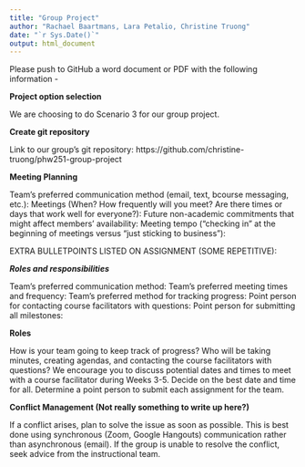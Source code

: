 ```yaml
---
title: "Group Project"
author: "Rachael Baartmans, Lara Petalio, Christine Truong"
date: "`r Sys.Date()`"
output: html_document
---
```


Please push to GitHub a word document or PDF with the following information -

**Project option selection**

We are choosing to do Scenario 3 for our group project.


**Create git repository**

Link to our group's git repository: https://github.com/christine-truong/phw251-group-project


**Meeting Planning**

Team's preferred communication method (email, text, bcourse messaging, etc.):
Meetings (When? How frequently will you meet? Are there times or days that work well for everyone?):
Future non-academic commitments that might affect members' availability:
Meeting tempo (“checking in” at the beginning of meetings versus “just sticking to business”):


EXTRA BULLETPOINTS LISTED ON ASSIGNMENT (SOME REPETITIVE):

_**Roles and responsibilities**_

Team's preferred communication method:
Team's preferred meeting times and frequency:
Team's preferred method for tracking progress:
Point person for contacting course facilitators with questions:
Point person for submitting all milestones:

**Roles**

How is your team going to keep track of progress? Who will be taking minutes, creating agendas, and contacting the course facilitators with questions?
We encourage you to discuss potential dates and times to meet with a course facilitator during Weeks 3-5. Decide on the best date and time for all.
Determine a point person to submit each assignment for the team.

**Conflict Management (Not really something to write up here?)**

If a conflict arises, plan to solve the issue as soon as possible. This is best done using synchronous (Zoom, Google Hangouts) communication rather than asynchronous (email).
If the group is unable to resolve the conflict, seek advice from the instructional team.
